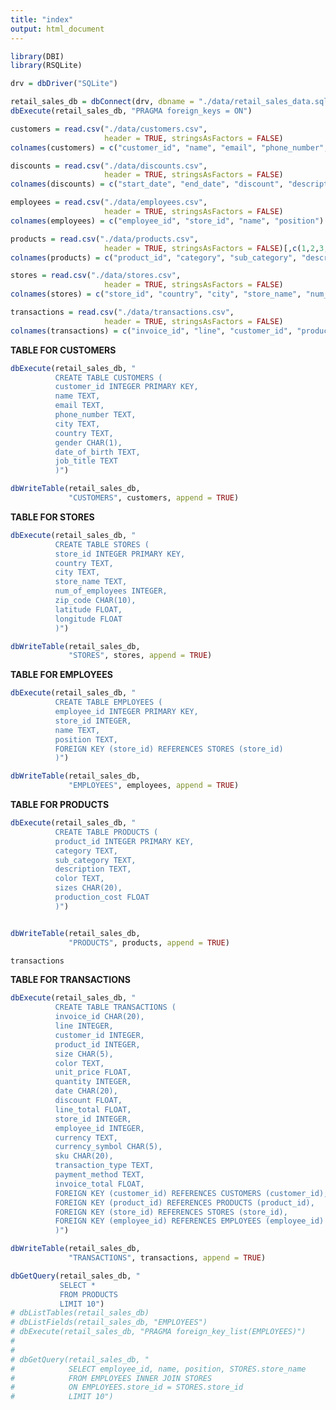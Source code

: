 ```yaml
---
title: "index"
output: html_document
---
```


```r
library(DBI)
library(RSQLite)
```


```r
drv = dbDriver("SQLite")

retail_sales_db = dbConnect(drv, dbname = "./data/retail_sales_data.sqlite")
dbExecute(retail_sales_db, "PRAGMA foreign_keys = ON")
```

```r
customers = read.csv("./data/customers.csv",
                     header = TRUE, stringsAsFactors = FALSE)
colnames(customers) = c("customer_id", "name", "email", "phone_number", "city", "country", "gender", "date_of_birth", "job_title")
```

```r
discounts = read.csv("./data/discounts.csv",
                     header = TRUE, stringsAsFactors = FALSE)
colnames(discounts) = c("start_date", "end_date", "discount", "description", "category", "sub_category")
```

```r

employees = read.csv("./data/employees.csv",
                     header = TRUE, stringsAsFactors = FALSE)
colnames(employees) = c("employee_id", "store_id", "name", "position")
```

```r
products = read.csv("./data/products.csv",
                     header = TRUE, stringsAsFactors = FALSE)[,c(1,2,3,8,10,11,12)]
colnames(products) = c("product_id", "category", "sub_category", "description", "color", "sizes", "production_cost")
```

```r
stores = read.csv("./data/stores.csv",
                     header = TRUE, stringsAsFactors = FALSE)
colnames(stores) = c("store_id", "country", "city", "store_name", "num_of_employees", "zip_code", "latitude", "longitude")
```

```r
transactions = read.csv("./data/transactions.csv",
                     header = TRUE, stringsAsFactors = FALSE)
colnames(transactions) = c("invoice_id", "line", "customer_id", "product_id", "size", "color", "unit_price", "quantity", "date", "discount", "line_total", "store_id", "employee_id", "currency", "currency_symbol", "sku", "transaction_type", "payment_method", "invoice_total")
```


**TABLE FOR CUSTOMERS**
```r

dbExecute(retail_sales_db, "
          CREATE TABLE CUSTOMERS (
          customer_id INTEGER PRIMARY KEY,
          name TEXT,
          email TEXT,
          phone_number TEXT,
          city TEXT,
          country TEXT,
          gender CHAR(1),
          date_of_birth TEXT,
          job_title TEXT
          )")

dbWriteTable(retail_sales_db, 
             "CUSTOMERS", customers, append = TRUE)

```


**TABLE FOR STORES**
```r
dbExecute(retail_sales_db, "
          CREATE TABLE STORES (
          store_id INTEGER PRIMARY KEY,
          country TEXT,
          city TEXT,
          store_name TEXT,
          num_of_employees INTEGER,
          zip_code CHAR(10),
          latitude FLOAT,
          longitude FLOAT
          )")

dbWriteTable(retail_sales_db, 
             "STORES", stores, append = TRUE)

```


**TABLE FOR EMPLOYEES**
```r
dbExecute(retail_sales_db, "
          CREATE TABLE EMPLOYEES (
          employee_id INTEGER PRIMARY KEY,
          store_id INTEGER,
          name TEXT,
          position TEXT,
          FOREIGN KEY (store_id) REFERENCES STORES (store_id)
          )")

dbWriteTable(retail_sales_db, 
             "EMPLOYEES", employees, append = TRUE)


```


**TABLE FOR PRODUCTS**
```r
dbExecute(retail_sales_db, "
          CREATE TABLE PRODUCTS (
          product_id INTEGER PRIMARY KEY,
          category TEXT,
          sub_category TEXT,
          description TEXT,
          color TEXT,
          sizes CHAR(20),
          production_cost FLOAT
          )")


dbWriteTable(retail_sales_db, 
             "PRODUCTS", products, append = TRUE)


```

```r
transactions


```

**TABLE FOR TRANSACTIONS**
```r
dbExecute(retail_sales_db, "
          CREATE TABLE TRANSACTIONS (
          invoice_id CHAR(20),
          line INTEGER,
          customer_id INTEGER,
          product_id INTEGER,
          size CHAR(5),
          color TEXT,
          unit_price FLOAT,
          quantity INTEGER,
          date CHAR(20),
          discount FLOAT,
          line_total FLOAT,
          store_id INTEGER,
          employee_id INTEGER,
          currency TEXT,
          currency_symbol CHAR(5),
          sku CHAR(20),
          transaction_type TEXT,
          payment_method TEXT,
          invoice_total FLOAT,
          FOREIGN KEY (customer_id) REFERENCES CUSTOMERS (customer_id),
          FOREIGN KEY (product_id) REFERENCES PRODUCTS (product_id),
          FOREIGN KEY (store_id) REFERENCES STORES (store_id),
          FOREIGN KEY (employee_id) REFERENCES EMPLOYEES (employee_id)
          )")

```

```r
dbWriteTable(retail_sales_db, 
             "TRANSACTIONS", transactions, append = TRUE)


```









```r
dbGetQuery(retail_sales_db, "
           SELECT * 
           FROM PRODUCTS
           LIMIT 10")
# dbListTables(retail_sales_db)
# dbListFields(retail_sales_db, "EMPLOYEES")
# dbExecute(retail_sales_db, "PRAGMA foreign_key_list(EMPLOYEES)")
# 
# 
# dbGetQuery(retail_sales_db, "
#            SELECT employee_id, name, position, STORES.store_name
#            FROM EMPLOYEES INNER JOIN STORES
#            ON EMPLOYEES.store_id = STORES.store_id
#            LIMIT 10")
```





